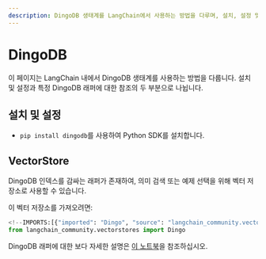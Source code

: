 ```yaml
---
description: DingoDB 생태계를 LangChain에서 사용하는 방법을 다루며, 설치, 설정 및 DingoDB 래퍼에 대한 참조를 제공합니다.
---
```


# DingoDB

이 페이지는 LangChain 내에서 DingoDB 생태계를 사용하는 방법을 다룹니다. 설치 및 설정과 특정 DingoDB 래퍼에 대한 참조의 두 부분으로 나뉩니다.

## 설치 및 설정
- `pip install dingodb`를 사용하여 Python SDK를 설치합니다.

## VectorStore

DingoDB 인덱스를 감싸는 래퍼가 존재하여, 의미 검색 또는 예제 선택을 위해 벡터 저장소로 사용할 수 있습니다.

이 벡터 저장소를 가져오려면:
```python
<!--IMPORTS:[{"imported": "Dingo", "source": "langchain_community.vectorstores", "docs": "https://api.python.langchain.com/en/latest/vectorstores/langchain_community.vectorstores.dingo.Dingo.html", "title": "DingoDB"}]-->
from langchain_community.vectorstores import Dingo
```


DingoDB 래퍼에 대한 보다 자세한 설명은 [이 노트북](/docs/integrations/vectorstores/dingo)을 참조하십시오.